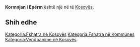 {{Fshat në 
 | Emri                = Kormnjan i Epërm
 | EmriAlt                = 
 | NAME_SHORT_FORM=      
 | NAME_GENERIC=      
 | NAME_SORT_NAME_RO=      KORMNJANIEPERM
 | FULL_NAME_RO = Kormnjan i Epërm
 | FULL_NAME_ND_RO=Kormnjan i Eperm
 | SORT_NAME_RG=KORMNJANIEPERM
 | FULL_NAME_RG=Kormnjan i Epërm
 | FULL_NAME_ND_RG=Kormnjan i Eperm
 | SRP_NAME_SHORT_FORM=      
 | SRP_NAME_GENERIC=      
 | SRP_NAME_SORT_NAME_RO=      
 | SRP_FULL_NAME_RO = 
 | SRP_FULL_NAME_ND_RO=
 | SRP_SORT_NAME_RG=
 | SRP_FULL_NAME_RG=
 | SRP_FULL_NAME_ND_RG=
 | Emri (Rasa dhanore) = 
 | Figura              = 
 | Shteti              = Kosovo
 | Komuna              = 
 | Kodi postar         = 
 | Sipërfaqja          = 

 | Popullsia           = 

 | Regj. i popullsisë  = 
 | Dend. e popullsisë  = 
 | Faqja zyrtare       = 
 <!--- Koordinatat ----> 
 | Gjerësia            = 42.502778
 | Gjatësia            = 21.613889
 | Lartësia            = 
}}
'''Kormnjan i Epërm''' është një [[]] në [[]] të [[Kosovës]].

<!-- == Gjeografia == -->
<!-- == Historia == -->
<!-- == Demografia == -->
== Shih edhe ==
{{Komuna }}
{{Kosovo-Administrata-Cung}}

[[Kategoria:Fshatra në Kosovës]]
[[Kategoria:Fshatra në Kommunes ]]
[[Kategoria:Vendbanime në Kosovës]]